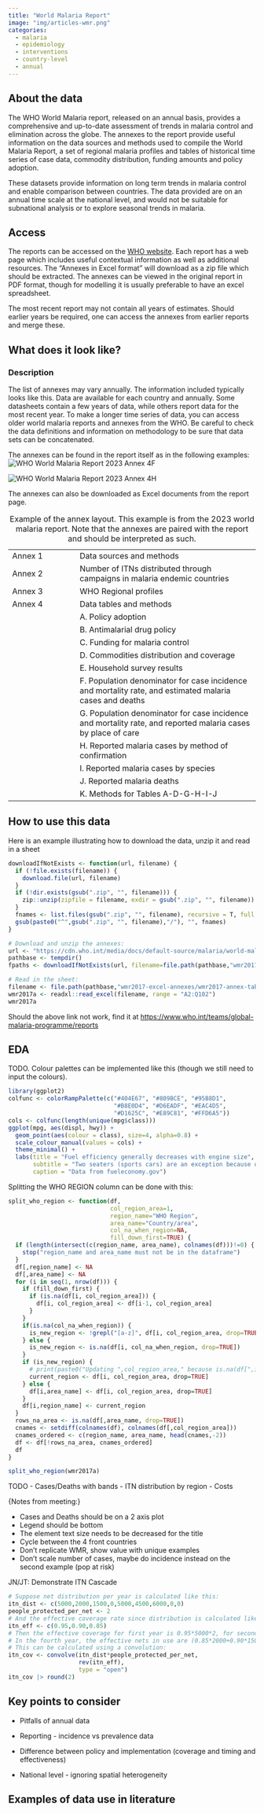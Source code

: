 ```yaml
---
title: "World Malaria Report"
image: "img/articles-wmr.png"
categories:
  - malaria
  - epidemiology
  - interventions
  - country-level
  - annual
---
```


## About the data

The WHO World Malaria report, released on an annual basis, provides a comprehensive and up-to-date assessment of trends in malaria control and elimination across the globe. The annexes to the report provide useful information on the data sources and methods used to compile the World Malaria Report, a set of regional malaria profiles and tables of historical time series of case data, commodity distribution, funding amounts and policy adoption.

These datasets provide information on long term trends in malaria control and enable comparison between countries. The data provided are on an annual time scale at the national level, and would not be suitable for subnational analysis or to explore seasonal trends in malaria.

## Access

The reports can be accessed on the [WHO website](https://www.who.int/teams/global-malaria-programme/reports). Each report has a web page which includes useful contextual information as well as additional resources. The “Annexes in Excel format” will download as a zip file which should be extracted. The annexes can be viewed in the original report in PDF format, though for modelling it is usually preferable to have an excel spreadsheet.

The most recent report may not contain all years of estimates. Should earlier years be required, one can access the annexes from earlier reports and merge these.

## What does it look like?

### Description

The list of annexes may vary annually. The information included typically looks like this. Data are available for each country and annually. Some datasheets contain a few years of data, while others report data for the most recent year. To make a longer time series of data, you can access older world malaria reports and annexes from the WHO. Be careful to check the data definitions and information on methodology to be sure that data sets can be concatenated.

The annexes can be found in the report itself as in the following examples: ![](who_wmr/annex4F.png "WHO World Malaria Report 2023 Annex 4F")

![](who_wmr/annex4H.png "WHO World Malaria Report 2023 Annex 4H")

The annexes can also be downloaded as Excel documents from the report page.

|         |                                                                                                              |
|--------------------|----------------------------------------------------|
| Annex 1 | Data sources and methods                                                                                     |
| Annex 2 | Number of ITNs distributed through campaigns in malaria endemic countries                                    |
| Annex 3 | WHO Regional profiles                                                                                        |
| Annex 4 | Data tables and methods                                                                                      |
|         | A. Policy adoption                                                                                           |
|         | B. Antimalarial drug policy                                                                                  |
|         | C. Funding for malaria control                                                                               |
|         | D. Commodities distribution and coverage                                                                     |
|         | E. Household survey results                                                                                  |
|         | F. Population denominator for case incidence and mortality rate, and estimated malaria cases and deaths      |
|         | G. Population denominator for case incidence and mortality rate, and reported malaria cases by place of care |
|         | H. Reported malaria cases by method of confirmation                                                          |
|         | I. Reported malaria cases by species                                                                         |
|         | J. Reported malaria deaths                                                                                   |
|         | K. Methods for Tables A-D-G-H-I-J                                                                            |

: Example of the annex layout. This example is from the 2023 world malaria report. Note that the annexes are paired with the report and should be interpreted as such.

## How to use this data

Here is an example illustrating how to download the data, unzip it and read in a sheet

```r
downloadIfNotExists <- function(url, filename) {
  if (!file.exists(filename)) {
    download.file(url, filename)
  }
  if (!dir.exists(gsub(".zip", "", filename))) {
    zip::unzip(zipfile = filename, exdir = gsub(".zip", "", filename))
  }
  fnames <- list.files(gsub(".zip", "", filename), recursive = T, full.names = T)
  gsub(paste0("^",gsub(".zip", "", filename),"/"), "", fnames)
}

# Download and unzip the annexes:
url <- "https://cdn.who.int/media/docs/default-source/malaria/world-malaria-reports/wmr2017-excel-annexes.zip"
pathbase <- tempdir()
fpaths <- downloadIfNotExists(url, filename=file.path(pathbase,"wmr2017-excel-annexes.zip"))

# Read in the sheet:
filename <- file.path(pathbase,"wmr2017-excel-annexes/wmr2017-annex-table-a.xls")
wmr2017a <- readxl::read_excel(filename, range = "A2:Q102")
wmr2017a
```

::: callout-warning
Should the above link not work, find it at <https://www.who.int/teams/global-malaria-programme/reports>
:::

## EDA

TODO. Colour palettes can be implemented like this (though we still need to input the colours).

```r
library(ggplot2)
colfunc <- colorRampPalette(c("#404E67", "#809BCE", "#95B8D1",
                              "#B8E0D4", "#D6EADF", "#EAC4D5",
                              "#D1625C", "#E89C81", "#FFD6A5"))
cols <- colfunc(length(unique(mpg$class)))
ggplot(mpg, aes(displ, hwy)) +
  geom_point(aes(colour = class), size=4, alpha=0.8) +
  scale_colour_manual(values = cols) +
  theme_minimal() +
  labs(title = "Fuel efficiency generally decreases with engine size",
       subtitle = "Two seaters (sports cars) are an exception because of their light weight",
       caption = "Data from fueleconomy.gov")
```

Splitting the WHO REGION column can be done with this:

```r
split_who_region <- function(df,
                             col_region_area=1,
                             region_name="WHO Region",
                             area_name="Country/area",
                             col_na_when_region=NA,
                             fill_down_first=TRUE) {
  if (length(intersect(c(region_name, area_name), colnames(df)))!=0) {
    stop("region_name and area_name must not be in the dataframe")
  }
  df[,region_name] <- NA
  df[,area_name] <- NA
  for (i in seq(1, nrow(df))) {
    if (fill_down_first) {
      if (is.na(df[i, col_region_area])) {
        df[i, col_region_area] <- df[i-1, col_region_area]
      }
    }
    if(is.na(col_na_when_region)) {
      is_new_region <- !grepl("[a-z]", df[i, col_region_area, drop=TRUE])
    } else {
      is_new_region <- is.na(df[i, col_na_when_region, drop=TRUE])
    }
    if (is_new_region) {
      # print(paste0("Updating ",col_region_area," because is.na(df[",i,",",col_na_when_region,"])"))
      current_region <- df[i, col_region_area, drop=TRUE]
    } else {
      df[i,area_name] <- df[i, col_region_area, drop=TRUE]
    }
    df[i,region_name] <- current_region
  }
  rows_na_area <- is.na(df[,area_name, drop=TRUE])
  cnames <- setdiff(colnames(df), colnames(df[,col_region_area]))
  cnames_ordered <- c(region_name, area_name, head(cnames,-2))
  df <- df[!rows_na_area, cnames_ordered]
  df
}

split_who_region(wmr2017a)
```

{TODO:}

-   Cases/Deaths with bands
-   ITN distribution by region
-   Costs

{Notes from meeting:}

-   Cases and Deaths should be on a 2 axis plot
-   Legend should be bottom
-   The element text size needs to be decreased for the title
-   Cycle between the 4 front countries
-   Don't replicate WMR, show value with unique examples
-   Don't scale number of cases, maybe do incidence instead on the second example (pop at risk)

JN/JT: Demonstrate ITN Cascade

```r
# Suppose net distribution per year is calculated like this:
itn_dist <- c(5000,2000,1500,0,5000,4500,6000,0,0)
people_protected_per_net <- 2
# And the effective coverage rate since distribution is calculated like this:
itn_eff <- c(0.95,0.90,0.85)
# Then the effective coverage for first year is 0.95*5000*2, for second year is (0.90*5000+0.95*2000)*2, then third year is (0.85*5000+0.90*2000+0.95*1500)*2, after which the 5000 nets distributed initially are no longer considered in use.
# In the fourth year, the effective nets in use are (0.85*2000+0.90*1500+0*0.95)*2, and so on.
# This can be calculated using a convolution:
itn_cov <- convolve(itn_dist*people_protected_per_net,
                    rev(itn_eff),
                    type = "open")
itn_cov |> round(2)
```

## Key points to consider

-   Pitfalls of annual data

-   Reporting - incidence vs prevalence data

-   Difference between policy and implementation (coverage and timing and effectiveness)

-   National level - ignoring spatial heterogeneity

## Examples of data use in literature
